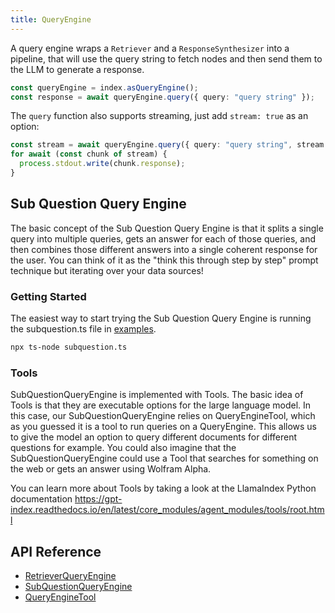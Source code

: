 ```yaml
---
title: QueryEngine
---
```


A query engine wraps a `Retriever` and a `ResponseSynthesizer` into a pipeline, that will use the query string to fetch nodes and then send them to the LLM to generate a response.

```typescript
const queryEngine = index.asQueryEngine();
const response = await queryEngine.query({ query: "query string" });
```

The `query` function also supports streaming, just add `stream: true` as an option:

```typescript
const stream = await queryEngine.query({ query: "query string", stream: true });
for await (const chunk of stream) {
  process.stdout.write(chunk.response);
}
```

## Sub Question Query Engine

The basic concept of the Sub Question Query Engine is that it splits a single query into multiple queries, gets an answer for each of those queries, and then combines those different answers into a single coherent response for the user. You can think of it as the "think this through step by step" prompt technique but iterating over your data sources!

### Getting Started

The easiest way to start trying the Sub Question Query Engine is running the subquestion.ts file in [examples](https://github.com/run-llama/LlamaIndexTS/blob/main/examples/subquestion.ts).

```bash
npx ts-node subquestion.ts
```

### Tools

SubQuestionQueryEngine is implemented with Tools. The basic idea of Tools is that they are executable options for the large language model. In this case, our SubQuestionQueryEngine relies on QueryEngineTool, which as you guessed it is a tool to run queries on a QueryEngine. This allows us to give the model an option to query different documents for different questions for example. You could also imagine that the SubQuestionQueryEngine could use a Tool that searches for something on the web or gets an answer using Wolfram Alpha.

You can learn more about Tools by taking a look at the LlamaIndex Python documentation https://gpt-index.readthedocs.io/en/latest/core_modules/agent_modules/tools/root.html

## API Reference

- [RetrieverQueryEngine](/docs/api/classes/RetrieverQueryEngine)
- [SubQuestionQueryEngine](/docs/api/classes/SubQuestionQueryEngine)
- [QueryEngineTool](/docs/api/classes/QueryEngineTool)
